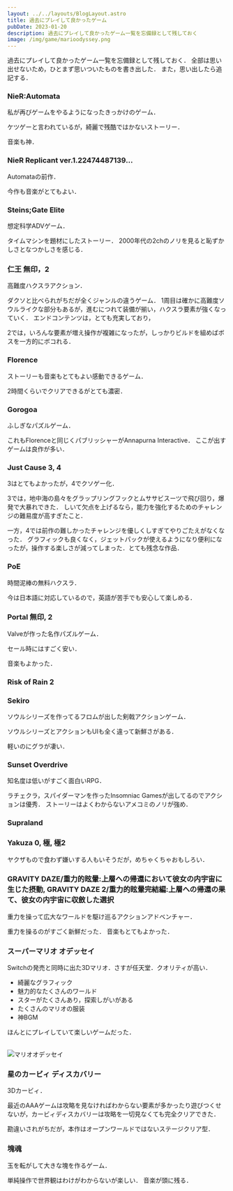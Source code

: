 ```yaml
---
layout: ../../layouts/BlogLayout.astro
title: 過去にプレイして良かったゲーム
pubDate: 2023-01-20
description: 過去にプレイして良かったゲーム一覧を忘備録として残しておく
image: /img/game/marioodyssey.png
---
```


過去にプレイして良かったゲーム一覧を忘備録として残しておく．
全部は思い出せないため，ひとまず思いついたものを書き出した．
また，思い出したら追記する．

### NieR:Automata
私が再びゲームをやるようになったきっかけのゲーム．

ケツゲーと言われているが，綺麗で残酷ではかないストーリー．

音楽も神．

### NieR Replicant ver.1.22474487139...
Automataの前作．

今作も音楽がとてもよい．

### Steins;Gate Elite
想定科学ADVゲーム．

タイムマシンを題材にしたストーリー．
2000年代の2chのノリを見ると恥ずかしさとなつかしさを感じる．

### 仁王 無印，2
高難度ハクスラアクション．

ダクソと比べられがちだが全くジャンルの違うゲーム．
1周目は確かに高難度ソウルライクな部分もあるが，進むにつれて装備が揃い，ハクスラ要素が強くなっていく．
エンドコンテンツは，とても充実しており，

2では，いろんな要素が増え操作が複雑になったが，しっかりビルドを組めばボスを一方的にボコれる．

### Florence
ストーリーも音楽もとてもよい感動できるゲーム．

2時間くらいでクリアできるがとても濃密．

### Gorogoa
ふしぎなパズルゲーム．

これもFlorenceと同じくパブリッシャーがAnnapurna Interactive．
ここが出すゲームは良作が多い．

### Just Cause 3, 4
3はとてもよかったが，4でクソゲー化．

3では，地中海の島々をグラップリングフックとムササビスーツで飛び回り，爆発で大暴れできた．
しいて欠点を上げるなら，能力を強化するためのチャレンジの難易度が高すぎたこと．

一方，4では前作の難しかったチャレンジを優しくしすぎてやりごたえがなくなった．
グラフィックも良くなく，ジェットパックが使えるようになり便利になったが，操作する楽しさが減ってしまった．とても残念な作品．

### PoE
時間泥棒の無料ハクスラ．

今は日本語に対応しているので，英語が苦手でも安心して楽しめる．

### Portal 無印, 2
Valveが作った名作パズルゲーム．

セール時にはすごく安い．

音楽もよかった．

### Risk of Rain 2

### Sekiro
ソウルシリーズを作ってるフロムが出した剣戟アクションゲーム．

ソウルシリーズとアクションもUIも全く違って新鮮さがある．

軽いのにグラが凄い．

### Sunset Overdrive
知名度は低いがすごく面白いRPG．

ラチェクラ，スパイダーマンを作ったInsomniac Gamesが出してるのでアクションは優秀．
ストーリーはよくわからないアメコミのノリが強め．

### Supraland

### Yakuza 0, 極, 極2
ヤクザもので食わず嫌いする人もいそうだが，めちゃくちゃおもしろい．

### GRAVITY DAZE/重力的眩暈:上層への帰還において彼女の内宇宙に生じた摂動, GRAVITY DAZE 2/重力的眩暈完結編:上層への帰還の果て、彼女の内宇宙に収斂した選択
重力を操って広大なワールドを駆け巡るアクションアドベンチャー．

重力を操るのがすごく新鮮だった．
音楽もとてもよかった．

### スーパーマリオ オデッセイ
Switchの発売と同時に出た3Dマリオ．さすが任天堂．クオリティが高い．

- 綺麗なグラフィック
- 魅力的なたくさんのワールド
- スターがたくさんあり，探索しがいがある
- たくさんのマリオの服装
- 神BGM

ほんとにプレイしていて楽しいゲームだった．

<br/>
<Netabare>
  <img
    src='/img/game/marioodyssey.png'
    alt='マリオオデッセイ'
  />
</Netabare>

### 星のカービィ ディスカバリー
3Dカービィ．

最近のAAAゲームは攻略を見なければわからない要素が多かったり遊びつくせないが，カービィディスカバリーは攻略を一切見なくても完全クリアできた．

勘違いされがちだが，本作はオープンワールドではないステージクリア型．

### 塊魂
玉を転がして大きな塊を作るゲーム．

単純操作で世界観はわけがわからないが楽しい．
音楽が頭に残る．
